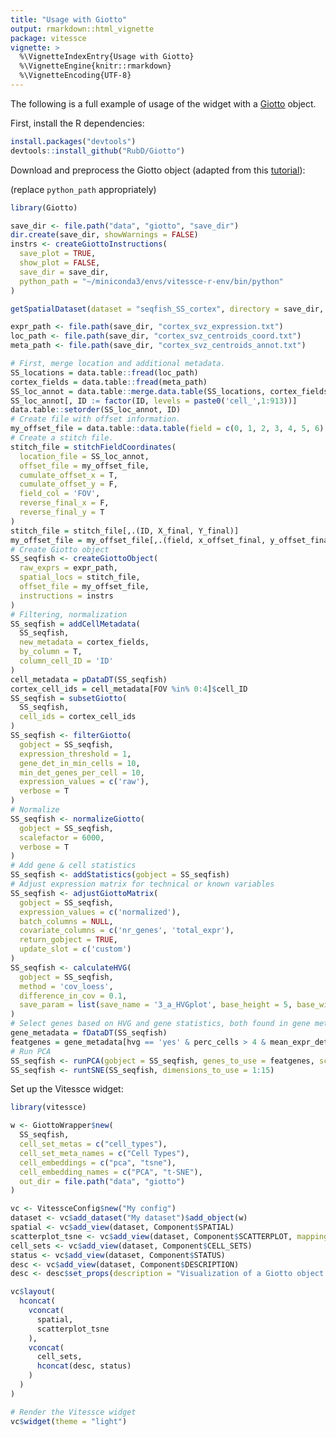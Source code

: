 ```yaml
---
title: "Usage with Giotto"
output: rmarkdown::html_vignette
package: vitessce
vignette: >
  %\VignetteIndexEntry{Usage with Giotto}
  %\VignetteEngine{knitr::rmarkdown}
  %\VignetteEncoding{UTF-8}
---
```


The following is a full example of usage of the widget with a [Giotto](https://github.com/RubD/Giotto) object.

First, install the R dependencies:

```r
install.packages("devtools")
devtools::install_github("RubD/Giotto")
```


Download and preprocess the Giotto object (adapted from this [tutorial](https://rubd.github.io/Giotto_site/articles/mouse_seqFISH_cortex_200914.html)):

(replace ``python_path`` appropriately)

```r
library(Giotto)

save_dir <- file.path("data", "giotto", "save_dir")
dir.create(save_dir, showWarnings = FALSE)
instrs <- createGiottoInstructions(
  save_plot = TRUE,
  show_plot = FALSE,
  save_dir = save_dir,
  python_path = "~/miniconda3/envs/vitessce-r-env/bin/python"
)

getSpatialDataset(dataset = "seqfish_SS_cortex", directory = save_dir, method = "wget")

expr_path <- file.path(save_dir, "cortex_svz_expression.txt")
loc_path <- file.path(save_dir, "cortex_svz_centroids_coord.txt")
meta_path <- file.path(save_dir, "cortex_svz_centroids_annot.txt")

# First, merge location and additional metadata.
SS_locations = data.table::fread(loc_path)
cortex_fields = data.table::fread(meta_path)
SS_loc_annot = data.table::merge.data.table(SS_locations, cortex_fields, by = 'ID')
SS_loc_annot[, ID := factor(ID, levels = paste0('cell_',1:913))]
data.table::setorder(SS_loc_annot, ID)
# Create file with offset information.
my_offset_file = data.table::data.table(field = c(0, 1, 2, 3, 4, 5, 6), x_offset = c(0, 1654.97, 1750.75, 1674.35, 675.5, 2048, 675), y_offset = c(0, 0, 0, 0, -1438.02, -1438.02, 0))
# Create a stitch file.
stitch_file = stitchFieldCoordinates(
  location_file = SS_loc_annot,
  offset_file = my_offset_file,
  cumulate_offset_x = T,
  cumulate_offset_y = F,
  field_col = 'FOV',
  reverse_final_x = F,
  reverse_final_y = T
)
stitch_file = stitch_file[,.(ID, X_final, Y_final)]
my_offset_file = my_offset_file[,.(field, x_offset_final, y_offset_final)]
# Create Giotto object
SS_seqfish <- createGiottoObject(
  raw_exprs = expr_path,
  spatial_locs = stitch_file,
  offset_file = my_offset_file,
  instructions = instrs
)
# Filtering, normalization
SS_seqfish = addCellMetadata(
  SS_seqfish,
  new_metadata = cortex_fields,
  by_column = T,
  column_cell_ID = 'ID'
)
cell_metadata = pDataDT(SS_seqfish)
cortex_cell_ids = cell_metadata[FOV %in% 0:4]$cell_ID
SS_seqfish = subsetGiotto(
  SS_seqfish,
  cell_ids = cortex_cell_ids
)
SS_seqfish <- filterGiotto(
  gobject = SS_seqfish,
  expression_threshold = 1,
  gene_det_in_min_cells = 10,
  min_det_genes_per_cell = 10,
  expression_values = c('raw'),
  verbose = T
)
# Normalize
SS_seqfish <- normalizeGiotto(
  gobject = SS_seqfish,
  scalefactor = 6000,
  verbose = T
)
# Add gene & cell statistics
SS_seqfish <- addStatistics(gobject = SS_seqfish)
# Adjust expression matrix for technical or known variables
SS_seqfish <- adjustGiottoMatrix(
  gobject = SS_seqfish,
  expression_values = c('normalized'),
  batch_columns = NULL,
  covariate_columns = c('nr_genes', 'total_expr'),
  return_gobject = TRUE,
  update_slot = c('custom')
)
SS_seqfish <- calculateHVG(
  gobject = SS_seqfish,
  method = 'cov_loess',
  difference_in_cov = 0.1,
  save_param = list(save_name = '3_a_HVGplot', base_height = 5, base_width = 5)
)
# Select genes based on HVG and gene statistics, both found in gene metadata
gene_metadata = fDataDT(SS_seqfish)
featgenes = gene_metadata[hvg == 'yes' & perc_cells > 4 & mean_expr_det > 0.5]$gene_ID
# Run PCA
SS_seqfish <- runPCA(gobject = SS_seqfish, genes_to_use = featgenes, scale_unit = F, center = T)
SS_seqfish <- runtSNE(SS_seqfish, dimensions_to_use = 1:15)
```

Set up the Vitessce widget:

```r
library(vitessce)

w <- GiottoWrapper$new(
  SS_seqfish,
  cell_set_metas = c("cell_types"),
  cell_set_meta_names = c("Cell Types"),
  cell_embeddings = c("pca", "tsne"),
  cell_embedding_names = c("PCA", "t-SNE"),
  out_dir = file.path("data", "giotto")
)

vc <- VitessceConfig$new("My config")
dataset <- vc$add_dataset("My dataset")$add_object(w)
spatial <- vc$add_view(dataset, Component$SPATIAL)
scatterplot_tsne <- vc$add_view(dataset, Component$SCATTERPLOT, mapping = "t-SNE")
cell_sets <- vc$add_view(dataset, Component$CELL_SETS)
status <- vc$add_view(dataset, Component$STATUS)
desc <- vc$add_view(dataset, Component$DESCRIPTION)
desc <- desc$set_props(description = "Visualization of a Giotto object.")

vc$layout(
  hconcat(
    vconcat(
      spatial,
      scatterplot_tsne
    ),
    vconcat(
      cell_sets,
      hconcat(desc, status)
    )
  )
)

# Render the Vitessce widget
vc$widget(theme = "light")
```



